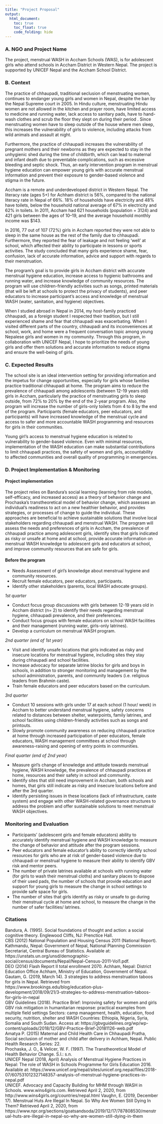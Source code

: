 ```yaml
---
title: "Project Proposal"
output: 
  html_document:
    toc: true
    toc_float: true
    code_folding: hide
---
```


### <b>A.	NGO and Project Name</b>
The project, menstrual WASH  in Accham Schools (WAS), is for adolescent girls who attend schools in Accham District in Western Nepal. The project is supported by UNICEF Nepal  and the Accham School District.  
  
### <b>B.	Context </b>
The practice of chhaupadi, traditional seclusion of menstruating women, continues to endanger young girls and women in Nepal, despite the ban by the Nepal Supreme court in 2005. In Hindu culture, menstruating Hindu women are not allowed in the kitchen and prayer room, have limited access to medicine and running water, lack access to sanitary pads, have to hand-wash clothes and scrub the floor they slept on during their period . Since menstruating women have to sleep outside of the house where men sleep, this increases the vulnerability of girls to violence, including attacks from wild animals and assault at night.  
  
Furthermore, the practice of chhaupadi increases the vulnerability of pregnant mothers and their newborns as they are expected to stay in the unhygienic shed during the time of childbirth, which can lead to maternal and infant death due to preventable complications, such as excessive bleeding and septic shock.  Thus, an early intervention program in menstrual hygiene education can empower young girls with accurate menstrual information and prevent their exposure to gender-based violence and stigma in the future.   
  
Accham is a remote and underdeveloped district in Western Nepal. The literacy rate (ages 5+) for Achham district is 56%, compared to the national literacy rate in Nepal of 66%. 18% of households have electricity and 48% have toilets, below the household national average of 67% in electricity and 62% in toilets. In 2011, Accham had 621 households (population = 3124) and 421 girls between the ages of 10–19, and the average household monthly income was $143.     
  
In 2016, 77 out of 107 (72%) girls in Accham reported they were not able to sleep in the same house as the rest of the family due to chhaupadi.  Furthermore, they reported the fear of leakage and not feeling ‘well’ at school, which affected their ability to participate in lessons or sports activities. The study concluded that many girls experience shame, fear, confusion, lack of accurate information, advice and support with regards to their menstruation.   
  
The program’s goal is to provide girls in Accham district with accurate menstrual hygiene education, increase access to hygienic bathrooms and running water, and increase knowledge of community resources. The program will use children-friendly activities such as songs, printed materials (that will be left at schools to protect the privacy of students), and peer educators to increase participant’s access and knowledge of menstrual WASH (water, sanitation, and hygiene) objectives.   
  
When I studied abroad in Nepal in 2014, my host-family practiced chhaupadi, as a foreign student I respected their tradition, but I still experienced shame and fear that chhaupadi was exacerbating. When I visited different parts of the country, chhaupadi and its inconveniences at school, work, and home were a frequent conversation topic among young Nepalese girls and women in my community. Through this program, in collaboration with UNICEF Nepal, I hope to prioritize the needs of young girls and offer them solutions and accurate information to reduce stigma and ensure the well-being of girls.   
  
### <b>C.	Expected Results</b>
The school site is an ideal intervention setting for providing information and the impetus for change opportunities, especially for girls whose families practice traditional chhaupadi at home. The program aims to reduce the prevalence of chhaupadi among adolescents (between 12-19 years old) girls in Accham, particularly the practice of menstruating girls to sleep outside, from 72% to 20% by the end of the 2-year program. Also, the program will increase the number of girls-only toilets from 4 to 8 by the end of the program.  Participants (female educators, peer educators, and participants) will have increased knowledge of the menstrual cycle and access to safer and more accountable WASH programming and resources for girls in their communities.   

Young girl’s access to menstrual hygiene education is related to vulnerability to gender-based violence. Even with minimal resources, implementation of the WASH education can make substantial contributions to limit chhaupadi practices, the safety of women and girls, accountability to affected communities and overall quality of programming in emergencies.   
  
### <b>D. Project Implementation & Monitoring</b>

#### <b>Project implementation</b>

The project relies on Bandura’s social learning  (learning from role models, self-efficacy, and increased access) as a theory of behavior change and Prochaska’s transtheoretical model  of behavior change, which assesses an individual's readiness to act on a new healthier behavior, and provides strategies, or processes of change to guide the individual. These approaches are beneficial to achieve sustainable solutions that involve local stakeholders regarding chhaupadi and menstrual WASH. The program will assess the needs and preferences of girls in Accham, the prevalence of chhaupadi practice among adolescent girls, identify sites that girls indicated as risky or unsafe at home and at school, provide accurate information on menstrual WASH knowledge to adolescent girls and educators at school, and improve community resources that are safe for girls.  
  

#### <b>Before the program</b> 

-	Needs Assessment of girl’s knowledge about menstrual hygiene and community resources.  
-	Recruit female educators, peer educators, participants.  
-	Identify other stakeholders (parents, local WASH advocate groups).  
  
*1st quarter*

-	Conduct focus group discussions with girls between 12-19 years old in Accham district (n= 2)  to identify their needs regarding menstrual hygiene, chhaupadi prevalence, and their preferences.  
-	Conduct focus groups with female educators on school WASH facilities and their management (running water, girls-only latrines).  
-	Develop a curriculum on menstrual WASH program.  
  
*2nd quarter (end of 1st year)*  

-	Visit and identify unsafe locations that girls indicated as risky and insecure locations for menstrual hygiene, including sites they stay during chhaupadi and school facilities.  
-	Increase advocacy for separate latrine blocks for girls and boys in schools, in addition to stronger monitoring and management by the school administration, parents, and community leaders (i.e. religious leaders from Brahmin caste).  
-	Train female educators and peer educators based on the curriculum.    
  
*3rd quarter*  

-	Conduct 10 sessions with girls under 17 at each school (1 hour/ week) in Accham to better understand menstrual hygiene, safety concerns related to distances between shelter, waterpoints, family latrines, and school facilities using children-friendly activities such as songs and printouts.   
-	Slowly promote community awareness on reducing chhaupadi practice at home through increased participation of peer educators, female educators, WASH management committees at school through awareness-raising and opening of entry points in communities.  
  
*Final quarter (end of 2nd year)*  

-	Measure girl’s change of knowledge and attitude towards menstrual hygiene, WASH knowledge, the prevalence of chhaupadi practices at home, resources and their safety in school and community.   
-	Identify sites that still need improvement in Accham, both schools and homes, that girls still indicate as risky and insecure locations before and after the 3rd quarter.   
-	Identify persisting issues in these locations (lack of infrastructure, caste system) and engage with other WASH-related governance structures to address the problem and offer sustainable solutions to meet menstrual WASH objectives.   

### <b>Monitoring and Evaluation</b> 

-	Participants’ (adolescent girls and female educators) ability to accurately identify menstrual hygiene and WASH knowledge to measure the change of behavior and attitude after the program sessions.  
-	Peer educators and female educator’s ability to correctly identify school resources for girls who are at risk of gender-based violence due to chhaupadi or menstrual hygiene to measure their ability to identify GBV risk and mentor peers.  
-	The number of private latrines available at schools with running water (for girls to wash their menstrual cloths) and sanitary places to dispose of their used pads, the number of schools that provide education and support for young girls to measure the change in school settings to provide safe space for girls.  
-	The number of sites that girls identify as risky or unsafe to go during their menstrual cycle at home and school, to measure the change in the number of safer facilities/ latrines.  

### <b>Citations</b>
Bandura, A. (1995). Social foundations of thought and action: a social cognitive theory. Englewood Cliffs, NJ: Prenctice Hall.  
CBS (2012) National Population and Housing Census 2011 (National Report). Kathmandu, Nepal: Government of Nepal, National Planning Commission Secretariat, Central Bureau of Statistics. Available at: https://unstats.un.org/unsd/demographic-social/census/documents/Nepal/Nepal-Census-2011-Vol1.pdf.  
DEO (2014) Flash Report II total enrollment 2070. Achham, Nepal: District Education Office Achham, Ministry of Education, Government of Nepal.  
Gautam, G. (2019, March 14). 3 strategies to address menstruation taboos for girls in Nepal. Retrieved from https://www.brookings.edu/blog/education-plus-development/2018/09/21/3-strategies-to-address-menstruation-taboos-for-girls-in-nepal  
GBV Guidelines (2018). Practice Brief: Improving safety for women and girls GBV risk mitigation in humanitarian response: practical examples from multiple field settings Sectors: camp management, health, education, food security, nutrition, shelter and WASH Countries: Ethiopia, Nigeria, Syria, Somalia and South Sudan. Access at: https://gbvguidelines.org/wp/wp-content/uploads/2018/12/GBV-Practice-Brief-20181126-web.pdf   
Amatya P. (2015) Maternal and Child Health Care in Chhaupadi Pratha, Social seclusion of mother and child after delivery in Achham, Nepal. Public Health Research Series: 22.  
Prochaska, J. O., & Velicer, W. F. (1997). The Transtheoretical Model of Health Behavior Change. S.l.: s.n.  
UNICEF Nepal (2018, April) Analysis of Menstrual Hygiene Practices in Nepal: The role of WASH in Schools Programme for Girls Education 2016. Available at: https://www.unicef.org/nepal/sites/unicef.org.nepal/files/2018-07/607531012327148357-analysis-of-menstrual-hygiene-practices-in-nepal.pdf  
UNICEF. Advocacy and Capacity Building for MHM through WASH in Schools. www.wins4girls.com. Retrieved April 2, 2020, from http://www.wins4girls.org/countries/nepal.html
Vaughn, E. (2019, December 17). Menstrual Huts Are Illegal In Nepal. So Why Are Women Still Dying In Them? Retrieved April 2, 2020, from https://www.npr.org/sections/goatsandsoda/2019/12/17/787808530/menstrual-huts-are-illegal-in-nepal-so-why-are-women-still-dying-in-them  

